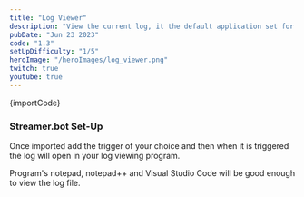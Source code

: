 ```yaml
---
title: "Log Viewer"
description: "View the current log, it the default application set for '.log' files"
pubDate: "Jun 23 2023"
code: "1.3"
setUpDifficulty: "1/5"
heroImage: "/heroImages/log_viewer.png"
twitch: true
youtube: true
---
```


<CopyButton>
{importCode}
</CopyButton>

### Streamer.bot Set-Up
Once imported add the trigger of your choice and then when it is triggered the log will open in your log viewing program. 

Program's notepad, notepad++ and Visual Studio Code will be good enough to view the log file.

